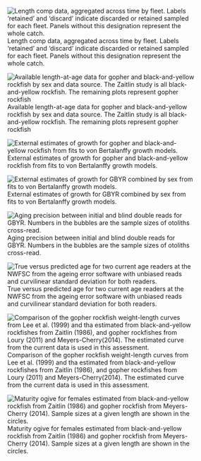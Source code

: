 
<!-- ====================================================================== -->
<!-- *****************                             ************************ -->
<!-- *****************START BIOLOGICAL DATA FIGURES************************ --> 
<!-- *****************                            ************************ -->
<!-- ====================================================================== -->

![Length comp data, aggregated across time by fleet. Labels 'retained' and 'discard' indicate discarded or retained sampled for each fleet. Panels without this designation represent the whole catch. \label{fig:comp_lendat_aggregated_across_time}](r4ss/plots_mod1/comp_lendat__aggregated_across_time.png)

\FloatBarrier


![Available length-at-age data for gopher and black-and-yellow rockfish by sex and data source. The Zaitlin study is all black-and-yellow rockfish.  The remaining plots represent gopher rockfish \label{fig:Age_length_by_study}](Figures/Age_length_by_study.png)

![External estimates of growth for gopher and black-and-yellow rockfish from fits to von Bertalanffy growth models. \label{Growth_by_species}](Figures/Growth_by_species.png)

![External estimates of growth for GBYR combined by sex from fits to von Bertalanffy growth models. \label{Growth_by_sex}](Figures/Growth_by_sex.png)




\FloatBarrier

<!-- ********************************************************************** -->
<!-- ****************Aging Precision and Bias FIGURES********************** --> 
<!-- ********************************************************************** -->


![Aging precision between initial and blind double reads for GBYR.  Numbers in the bubbles are the sample sizes of otoliths cross-read. \label{fig:GBY_age_error}](Figures/GBY_age_error.png)

\FloatBarrier

![True versus predicted age for two current age readers at the NWFSC from the ageing error software with unbiased reads and curvilinear standard deviation for both readers. \label{fig:GBY_age_error2}](Figures/GBY_age_error2.png)



<!-- ********************************************************************** -->
<!-- **********************Weight-Length FIGURES*************************** --> 
<!-- ********************************************************************** -->

![Comparison of the gopher rockfish weight-length curves from Lee et al. (1999) and tha estimated from black-and-yellow rockfishes from Zaitlin (1986), and gopher rockfishes from Loury (2011) and Meyers-Cherry(2014).  The estimated curve from the current data is used in this assessment. \label{fig:GBY_weight_length}](Figures/GBY_weight_length.png)

<!-- ********************************************************************** -->
<!-- **************Sex Ratio, Maturity, Fecundity FIGURES****************** --> 
<!-- ********************************************************************** -->

![Maturity ogive for females estimated from black-and-yellow rockfish from Zaitlin (1986) and gopher rockfish from Meyers-Cherry (2014). Sample sizes at a given length are shown in the circles. \label{fig:GBY_maturity_ogive}](Figures/GBY_maturity_ogive.png)


\FloatBarrier

<!-- ====================================================================== -->
<!-- ******************                           ************************* -->
<!-- ******************END BIOLOGICAL DATA FIGURES************************* --> 
<!-- ******************                           ************************* -->
<!-- ====================================================================== -->